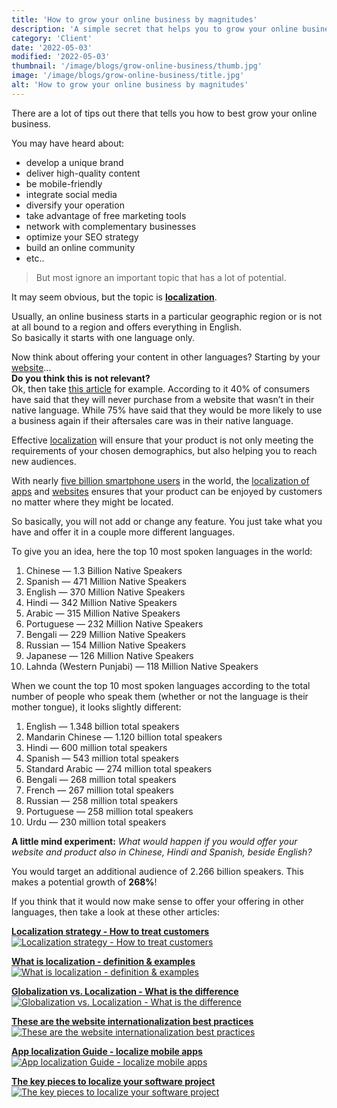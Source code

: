 ```yaml
---
title: 'How to grow your online business by magnitudes'
description: 'A simple secret that helps you to grow your online business.'
category: 'Client'
date: '2022-05-03'
modified: '2022-05-03'
thumbnail: '/image/blogs/grow-online-business/thumb.jpg'
image: '/image/blogs/grow-online-business/title.jpg'
alt: 'How to grow your online business by magnitudes'
---
```


There are a lot of tips out there that tells you how to best grow your online business.

You may have heard about:
- develop a unique brand
- deliver high-quality content
- be mobile-friendly
- integrate social media
- diversify your operation
- take advantage of free marketing tools
- network with complementary businesses
- optimize your SEO strategy
- build an online community
- etc..

>But most ignore an important topic that has a lot of potential.

It may seem obvious, but the topic is **[localization](https://locize.com/blog/localization/)**.

Usually, an online business starts in a particular geographic region or is not at all bound to a region and offers everything in English.
<br />
So basically it starts with one language only.

Now think about offering your content in other languages? Starting by your [website](https://locize.com/blog/website-internationalization-best-practices/)...
<br />
**Do you think this is not relevant?**
<br />
Ok, then take [this article](https://insights.csa-research.com/reportaction/305013126/Marketing) for example. According to it 40% of consumers have said that they will never purchase from a website that wasn’t in their native language. While 75% have said that they would be more likely to use a business again if their aftersales care was in their native language.

Effective [localization](https://locize.com/blog/localization/) will ensure that your product is not only meeting the requirements of your chosen demographics, but also helping you to reach new audiences.

With nearly [five billion smartphone users](https://www.statista.com/statistics/274774/forecast-of-mobile-phone-users-worldwide/) in the world, the [localization of apps](https://locize.com/blog/what-is-mobile-app-localization/) and [websites](https://locize.com/blog/website-internationalization-best-practices/) ensures that your product can be enjoyed by customers no matter where they might be located.

So basically, you will not add or change any feature. You just take what you have and offer it in a couple more different languages.

To give you an idea, here the top 10 most spoken languages in the world:
1. Chinese — 1.3 Billion Native Speakers
2. Spanish — 471 Million Native Speakers
3. English — 370 Million Native Speakers
4. Hindi — 342 Million Native Speakers
5. Arabic — 315 Million Native Speakers
6. Portuguese — 232 Million Native Speakers
7. Bengali — 229 Million Native Speakers
8. Russian — 154 Million Native Speakers
9. Japanese — 126 Million Native Speakers
10. Lahnda (Western Punjabi) — 118 Million Native Speakers


When we count the top 10 most spoken languages according to the total number of people who speak them (whether or not the language is their mother tongue), it looks slightly different:
1. English — 1.348 billion total speakers
2. Mandarin Chinese — 1.120 billion total speakers
3. Hindi — 600 million total speakers
4. Spanish — 543 million total speakers
5. Standard Arabic — 274 million total speakers
6. Bengali — 268 million total speakers
7. French — 267 million total speakers
8. Russian — 258 million total speakers
9. Portuguese — 258 million total speakers
10. Urdu — 230 million total speakers

**A little mind experiment:** *What would happen if you would offer your website and product also in Chinese, Hindi and Spanish, beside English?*

You would target an additional audience of 2.266 billion speakers.
This makes a potential growth of **268%**!


If you think that it would now make sense to offer your offering in other languages, then take a look at these other articles:

[**Localization strategy - How to treat customers**](https://locize.com/blog/localization-strategy/)
[![](https://locize.com/blog/localization-strategy/localization-strategy.webp "Localization strategy - How to treat customers")](https://locize.com/blog/localization-strategy/)

[**What is localization - definition & examples**](https://locize.com/blog/localization/)
[![](https://locize.com/blog/localization/localization.webp "What is localization - definition & examples")](https://locize.com/blog/localization/)

[**Globalization vs. Localization - What is the difference**](https://locize.com/blog/globalization-vs-localization/)
[![](https://locize.com/blog/globalization-vs-localization/globalization-vs-localization.webp "Globalization vs. Localization - What is the difference")](https://locize.com/blog/globalization-vs-localization/)

[**These are the website internationalization best practices**](https://locize.com/blog/website-internationalization-best-practices/)
[![](https://locize.com/blog/website-internationalization-best-practices/website-internationalization-best-practices.webp "These are the website internationalization best practices")](https://locize.com/blog/website-internationalization-best-practices/)

[**App localization Guide - localize mobile apps**](https://locize.com/blog/what-is-mobile-app-localization/)
[![](https://locize.com/blog/what-is-mobile-app-localization/what-is-mobile-app-localization.webp "App localization Guide - localize mobile apps")](https://locize.com/blog/what-is-mobile-app-localization/)

[**The key pieces to localize your software project**](../i18n-l10n-t9n-tms/)
[![](/image/blogs/i18n-l10n-t9n-tms/title.png "The key pieces to localize your software project")](../i18n-l10n-t9n-tms/)
